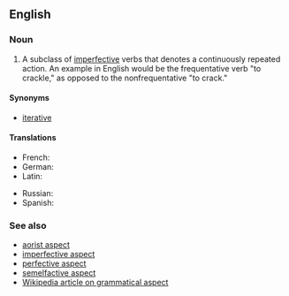 ==English==
{{wikipedia|Frequentative}}

===Noun===
{{en-noun|head=[[frequentative]] [[aspect]]|-}}

# {{context|grammar}} A subclass of [[imperfective aspect|imperfective]] verbs that denotes a continuously repeated action. An example in English would be the frequentative verb "to crackle," as opposed to the nonfrequentative "to crack."

====Synonyms====
* [[iterative]]

====Translations====
{{trans-top|grammatical subclass of the imperfective aspect}}
* French: {{t+|fr|fréquentatif|m}}
* German: {{t-|de|Frequentativum|n}}
* Latin: {{t-|la|frequentativum|n}}
{{trans-mid}}
* Russian: {{t-|ru|многократный вид|m|tr=mnogokrátnyj vid}}
* Spanish: {{t-|es|frecuentativo|m}}
{{trans-bottom}}

===See also===
* [[aorist aspect]]
* [[imperfective aspect]]
* [[perfective aspect]]
* [[semelfactive aspect]]
* [[w:Grammatical aspect|Wikipedia article on grammatical aspect]]